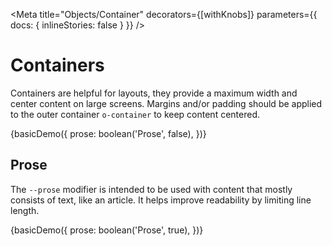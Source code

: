 
<!--
Inline stories disabled so media queries will behave as expected within
embedded examples.
-->

<Meta
  title="Objects/Container"
  decorators={[withKnobs]}
  parameters={{ docs: { inlineStories: false } }}
/>

# Containers

Containers are helpful for layouts, they provide a maximum width and center content on large screens. Margins and/or padding should be applied to the outer container `o-container` to keep content centered.

<Canvas>
  <Story name="Basic" height="300px">
    {basicDemo({
      prose: boolean('Prose', false),
    })}
  </Story>
</Canvas>

## Prose

The `--prose` modifier is intended to be used with content that mostly consists of text, like an article. It helps improve readability by limiting line length.

<Canvas>
  <Story name="Prose" height="300px">
    {basicDemo({
      prose: boolean('Prose', true),
    })}
  </Story>
</Canvas>
